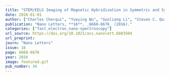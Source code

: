 ```yaml
---
title: "STEM/EELS Imaging of Magnetic Hybridization in Symmetric and Symmetry-Broken Plasmon Oligomer Dimers and All-Magnetic Fano Interference"
date: 2016-01-01
author: ["Charles Cherqui", "Yueying Wu", "Guoliang Li", "Steven C. Quillin", "Jacob A. Busche", "Niket Thakkar", "Claire A. West", "Nicholas P. Montoni", "Philip D. Rack", "Jon P. Camden", "David J. Masiello"]
publication: "Nano Letters, **16**, _6668-6676_ (2016)."
categories: ["fast_electron_nano-spectroscopy"]
url_source: https://doi.org/10.1021/acs.nanolett.6b03504
url_preprint: 
journ: "Nano Letters"
issue: 16
page: 6668-6676
year: 2016
image: featured.gif
pub_number: 34
---
```

